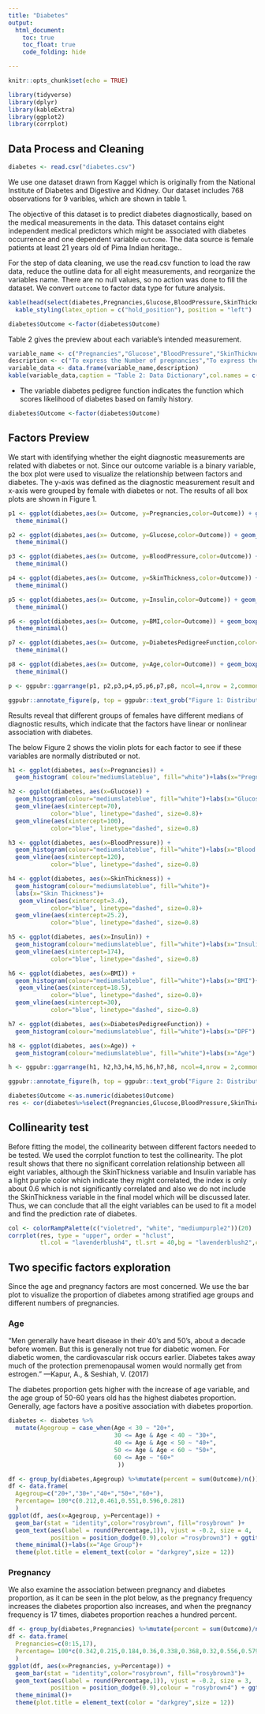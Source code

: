 ```yaml
---
title: "Diabetes"
output: 
  html_document:
    toc: true
    toc_float: true
    code_folding: hide

---
```


```r
knitr::opts_chunk$set(echo = TRUE)
```

```r
library(tidyverse)
library(dplyr)
library(kableExtra)
library(ggplot2)
library(corrplot)
```

## Data Process and Cleaning

```r
diabetes <- read.csv("diabetes.csv")
```
We use one dataset drawn from Kaggel which is originally from the National Institute of Diabetes and Digestive and Kidney. Our dataset includes 768 observations for 9 varibles, which are shown in table 1. 

The objective of this dataset is to predict diabetes diagnostically, based on the medical measurements in the data. This dataset contains eight independent medical predictors which might be associated with diabetes occurrence and one dependent variable `outcome`.  The data source is female patients at least 21 years old of Pima Indian heritage..

For the step of data cleaning, we use the read.csv function to load the raw data, reduce the outline data for all eight measurements, and reorganize the variables name. There are no null values, so no action was done to fill the dataset.
We convert `outcome` to factor data type for future analysis. 


```r
kable(head(select(diabetes,Pregnancies,Glucose,BloodPressure,SkinThickness,Insulin, BMI,DiabetesPedigreeFunction,Age, Outcome),9),caption = "Table 1: Raw Data") %>%
  kable_styling(latex_option = c("hold_position"), position = "left")

diabetes$Outcome <-factor(diabetes$Outcome)
```

Table 2 gives the preview about each variable's intended measurement.

```r
variable_name <- c("Pregnancies","Glucose","BloodPressure","SkinThickness","Insulin", "BMI","DiabetesPedigreeFunction","Age", "Outcome")
description <- c("To express the Number of pregnancies","To express the Glucose level in blood","To express the Blood pressure measurement","To express the thickness of the skin","To express the Insulin level in blood","To express the Body mass index","To express the Diabetes percentage","To express the age","To express the diabetes outcome 1 is Yes and 0 is No")
variable_data <- data.frame(variable_name,description)
kable(variable_data,caption = "Table 2: Data Dictionary",col.names = c("Variable Name","Description"))%>% kable_styling(latex_option = c("hold_position"), position = "left")
```

* The variable diabetes pedigree function indicates the function which scores likelihood of diabetes based on family history.

```r
diabetes$Outcome <-factor(diabetes$Outcome)
```

## Factors Preview

We start with identifying whether the eight diagnostic measurements are related with diabetes or not. Since our outcome variable is a binary variable, the box plot were used to visualize the relationship between factors and diabetes. The y-axis was defined as the diagnostic measurement result  and x-axis were grouped by female with diabetes or not. The results of all box plots are shown in Figure 1.  

```r
p1 <- ggplot(diabetes,aes(x= Outcome, y=Pregnancies,color=Outcome)) + geom_boxplot()+labs(x="")+scale_color_manual(labels = c("Normal", "Diabetes"), values = c("#DC9FB4", "mediumpurple"))+theme(axis.title.y = element_text(size=8))+
  theme_minimal()

p2 <- ggplot(diabetes,aes(x= Outcome, y=Glucose,color=Outcome)) + geom_boxplot()+labs(x="")+scale_color_manual(labels = c("Normal", "Diabetes"), values = c("#DC9FB4", "mediumpurple"))+theme(axis.title.y = element_text(size=8))+
  theme_minimal()

p3 <- ggplot(diabetes,aes(x= Outcome, y=BloodPressure,color=Outcome)) + geom_boxplot()+labs(x="")+scale_color_manual(labels = c("Normal", "Diabetes"), values = c("#DC9FB4", "mediumpurple"))+theme(axis.title.y = element_text(size=8))+
  theme_minimal()

p4 <- ggplot(diabetes,aes(x= Outcome, y=SkinThickness,color=Outcome)) + geom_boxplot()+labs(x="")+scale_color_manual(labels = c("Normal", "Diabetes"), values = c("#DC9FB4", "mediumpurple"))+theme(axis.title.y = element_text(size=8))+
  theme_minimal()

p5 <- ggplot(diabetes,aes(x= Outcome, y=Insulin,color=Outcome)) + geom_boxplot()+labs(x="")+scale_color_manual(labels = c("Normal", "Diabetes"), values = c("#DC9FB4", "mediumpurple"))+theme(axis.title.y = element_text(size=8))+
  theme_minimal()

p6 <- ggplot(diabetes,aes(x= Outcome, y=BMI,color=Outcome)) + geom_boxplot()+labs(x="")+scale_color_manual(labels = c("Normal", "Diabetes"), values = c("#DC9FB4", "mediumpurple"))+theme(axis.title.y = element_text(size=8))+
  theme_minimal()

p7 <- ggplot(diabetes,aes(x= Outcome, y=DiabetesPedigreeFunction,color=Outcome)) + geom_boxplot()+labs(x="")+scale_color_manual(labels = c("Normal", "Diabetes"), values = c("#DC9FB4", "mediumpurple"))+theme(axis.title.y = element_text(size=8))+
  theme_minimal()

p8 <- ggplot(diabetes,aes(x= Outcome, y=Age,color=Outcome)) + geom_boxplot()+labs(x="")+scale_color_manual(labels = c("Normal", "Diabetes"), values = c("#DC9FB4", "mediumpurple"))+theme(axis.title.y = element_text(size=8))+
  theme_minimal()
```

```r
p <- ggpubr::ggarrange(p1, p2,p3,p4,p5,p6,p7,p8, ncol=4,nrow = 2,common.legend = TRUE)

ggpubr::annotate_figure(p, top = ggpubr::text_grob("Figure 1: Distributions of Variables Among Each Group", color = "#0F2540",face = "bold", size = 15))

```

Results reveal that different groups of females have different medians of diagnostic results, which indicate that the factors have linear or nonlinear association with diabetes. 

The below Figure 2 shows the violin plots for each factor to see if these variables are normally distributed or not.

```r

h1 <- ggplot(diabetes, aes(x=Pregnancies)) + 
  geom_histogram( colour="mediumslateblue", fill="white")+labs(x="Pregnancies")

h2 <- ggplot(diabetes, aes(x=Glucose)) + 
  geom_histogram(colour="mediumslateblue", fill="white")+labs(x="Glucose")+
  geom_vline(aes(xintercept=70),
            color="blue", linetype="dashed", size=0.8)+
  geom_vline(aes(xintercept=100),
            color="blue", linetype="dashed", size=0.8)

h3 <- ggplot(diabetes, aes(x=BloodPressure)) + 
  geom_histogram(colour="mediumslateblue", fill="white")+labs(x="Blood Pressure")+
  geom_vline(aes(xintercept=120),
            color="blue", linetype="dashed", size=0.8)

h4 <- ggplot(diabetes, aes(x=SkinThickness)) + 
  geom_histogram(colour="mediumslateblue", fill="white")+
  labs(x="Skin Thickness")+
   geom_vline(aes(xintercept=3.4),
            color="blue", linetype="dashed", size=0.8)+
  geom_vline(aes(xintercept=25.2),
            color="blue", linetype="dashed", size=0.8)

h5 <- ggplot(diabetes, aes(x=Insulin)) + 
  geom_histogram(colour="mediumslateblue", fill="white")+labs(x="Insulin")+
  geom_vline(aes(xintercept=174),
            color="blue", linetype="dashed", size=0.8)

h6 <- ggplot(diabetes, aes(x=BMI)) + 
  geom_histogram(colour="mediumslateblue", fill="white")+labs(x="BMI")+
   geom_vline(aes(xintercept=18.5),
            color="blue", linetype="dashed", size=0.8)+
  geom_vline(aes(xintercept=30),
            color="blue", linetype="dashed", size=0.8)

h7 <- ggplot(diabetes, aes(x=DiabetesPedigreeFunction)) + 
  geom_histogram(colour="mediumslateblue", fill="white")+labs(x="DPF")

h8 <- ggplot(diabetes, aes(x=Age)) + 
  geom_histogram(colour="mediumslateblue", fill="white")+labs(x="Age")
```

```r
h <- ggpubr::ggarrange(h1, h2,h3,h4,h5,h6,h7,h8, ncol=4,nrow = 2,common.legend = TRUE)

ggpubr::annotate_figure(h, top = ggpubr::text_grob("Figure 2: Distributions of Variables", color = "darkgrey",face = "bold", size = 13))
```



```r
diabetes$Outcome <-as.numeric(diabetes$Outcome)
res <- cor(diabetes%>%select(Pregnancies,Glucose,BloodPressure,SkinThickness,Insulin, BMI,DiabetesPedigreeFunction,Age, Outcome))
```


## Collinearity test


Before fitting the model, the collinearity between different factors needed to be tested. We used the corrplot function to test the collinearity. The plot result shows that there no significant correlation relationship between all eight variables, although the SkinThickness variable and Insulin variable has a light purple color which indicate they might correlated, the index is only about 0.6 which is not significantly correlated and also we do not include the SkinThickness variable in the final model which will be discussed later. Thus, we can conclude that all the eight variables can be used to fit a model and find the prediction rate of diabetes.


```r
col <- colorRampPalette(c("violetred", "white", "mediumpurple2"))(20)
corrplot(res, type = "upper", order = "hclust", 
         tl.col = "lavenderblush4", tl.srt = 40,bg = "lavenderblush2",col =col,tl.cex = 0.6)
```



## Two specific factors exploration

Since the age and pregnancy factors are most concerned. We use the bar plot to visualize the proportion of diabetes among stratified age groups and different numbers of pregnancies.

### Age

“Men generally have heart disease in their 40’s and 50’s, about a decade before women. But this is generally not true for diabetic women. For diabetic women, the cardiovascular risk occurs earlier. Diabetes takes away much of the protection premenopausal women would normally get from estrogen.”                                                            —Kapur, A., & Seshiah, V. (2017)   

The diabetes proportion gets higher with the increase of age variable, and the age group of 50-60 years old has the highest diabetes proportion. Generally, age factors have a positive association with diabetes proportion.

```r
diabetes <- diabetes %>% 
  mutate(Agegroup = case_when(Age < 30 ~ "20+", 
                              30 <= Age & Age < 40 ~ "30+", 
                              40 <= Age & Age < 50 ~ "40+", 
                              50 <= Age & Age < 60 ~ "50+", 
                              60 <= Age ~ "60+"
                               ))

df <- group_by(diabetes,Agegroup) %>%mutate(percent = sum(Outcome)/n())
df <- data.frame(
  Agegroup=c("20+","30+","40+","50+","60+"),
  Percentage= 100*c(0.212,0.461,0.551,0.596,0.281)
  )
ggplot(df, aes(x=Agegroup, y=Percentage)) + 
  geom_bar(stat = "identity",color="rosybrown", fill="rosybrown" )+
  geom_text(aes(label = round(Percentage,1)), vjust = -0.2, size = 4,
            position = position_dodge(0.9),color ="rosybrown3") + ggtitle("Fig4. Percentage of Diabetes in Different Age Groups")+
  theme_minimal()+labs(x="Age Group")+
  theme(plot.title = element_text(color = "darkgrey",size = 12))

```

### Pregnancy

We also examine the association between pregnancy and diabetes proportion, as it can be seen in the plot below, as the pregnancy frequency increases the diabetes proportion also increases, and when the pregnancy frequency is 17 times,  diabetes proportion reaches a hundred percent.


```r
df <- group_by(diabetes,Pregnancies) %>%mutate(percent = sum(Outcome)/n())
df <- data.frame(
  Pregnancies=c(0:15,17),
  Percentage= 100*c(0.342,0.215,0.184,0.36,0.338,0.368,0.32,0.556,0.579,0.643,0.417,0.636,0.444,0.5,1.0,1.0,1.0)
  )
ggplot(df, aes(x=Pregnancies, y=Percentage)) + 
  geom_bar(stat = "identity",color="rosybrown", fill="rosybrown3")+
  geom_text(aes(label = round(Percentage,1)), vjust = -0.2, size = 3,
            position = position_dodge(0.9),colour = "rosybrown4") + ggtitle("Fig3. Percentage of Diabetes According to Different Pregnancies")+
  theme_minimal()+
  theme(plot.title = element_text(color = "darkgrey",size = 12))
```